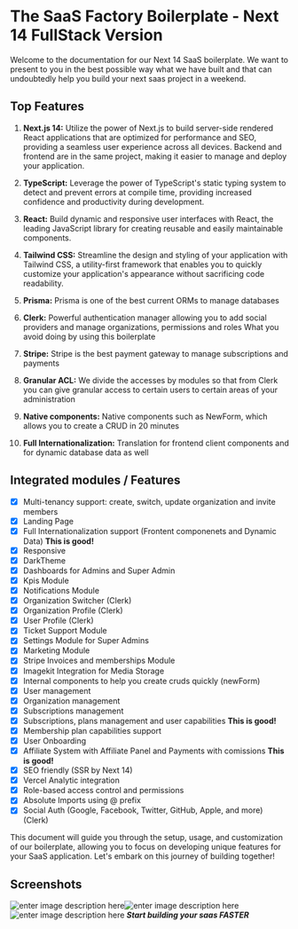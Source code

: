 # The SaaS Factory Boilerplate - Next 14 FullStack Version
Welcome to the documentation for our Next 14 SaaS boilerplate. We want to present to you in the best possible way what we have built and that can undoubtedly help you build your next saas project in a weekend.

## Top Features
1.  **Next.js 14:**  Utilize the power of Next.js to build server-side rendered React applications that are optimized for performance and SEO, providing a seamless user experience across all devices. Backend and frontend are in the same project, making it easier to manage and deploy your application.
    
2.  **TypeScript:**  Leverage the power of TypeScript's static typing system to detect and prevent errors at compile time, providing increased confidence and productivity during development.
    
3.  **React:**  Build dynamic and responsive user interfaces with React, the leading JavaScript library for creating reusable and easily maintainable components.
    
4.  **Tailwind CSS:**  Streamline the design and styling of your application with Tailwind CSS, a utility-first framework that enables you to quickly customize your application's appearance without sacrificing code readability.
    
5.  **Prisma:**  Prisma is one of the best current ORMs to manage databases
    
6.  **Clerk:**  Powerful authentication manager allowing you to add social providers and manage organizations, permissions and roles What you avoid doing by using this boilerplate
    
7.  **Stripe:**  Stripe is the best payment gateway to manage subscriptions and payments

8.  **Granular ACL:**  We divide the accesses by modules so that from Clerk you can give granular access to certain users to certain areas of your administration

9. **Native components:** Native components such as NewForm, which allows you to create a CRUD in 20 minutes
9. **Full Internationalization:** Translation for frontend client components and for dynamic database data as well

## Integrated modules / Features
 - [x] Multi-tenancy support: create, switch, update organization and invite members
 - [x] Landing Page 
 - [x] Full Internationalization support (Frontent componenets and Dynamic Data) **This is good!**
 - [x] Responsive 
 - [x] DarkTheme
 - [x] Dashboards for Admins and Super Admin
 - [x] Kpis Module
 - [x] Notifications Module
 - [x] Organization Switcher (Clerk)
 - [x] Organization Profile (Clerk)
 - [x] User Profile (Clerk)
 - [x] Ticket Support Module
 - [x] Settings Module for Super Admins
 - [x] Marketing Module
 - [x] Stripe Invoices and memberships Module
 - [x] Imagekit Integration for Media Storage
 - [x] Internal components to help you create cruds quickly (newForm)
 - [x] User management
 - [x] Organization management
 - [x] Subscriptions management
 - [x] Subscriptions, plans management and user capabilities **This is good!**
 - [x] Membership plan capabilities support
 - [x] User Onboarding
 - [x] Affiliate System with Affiliate Panel and Payments with comissions **This is good!**
 - [x] SEO friendly (SSR by Next 14)
 - [x] Vercel Analytic integration
 - [x] Role-based access control and permissions
 - [x] Absolute Imports using @ prefix
 - [x] Social Auth (Google, Facebook, Twitter, GitHub, Apple, and more) (Clerk)

This document will guide you through the setup, usage, and customization of our boilerplate, allowing you to focus on developing unique features for your SaaS application. Let's embark on this journey of building together!

 ## Screenshots
 ![enter image description here](https://ik.imagekit.io/cluzstudio/01-cluzstudio/screely-1703716752301_xVVckTVwk.png?updatedAt=1703716824119)![enter image description here](https://ik.imagekit.io/cluzstudio/01-cluzstudio/screely-1703720465815_uSi8i2AMI.png?updatedAt=1703720616191)
![enter image description here](https://ik.imagekit.io/cluzstudio/01-cluzstudio/screely-1703721109176_NE5QpcmxF.png?updatedAt=1703721147856)
***Start building your saas FASTER***
